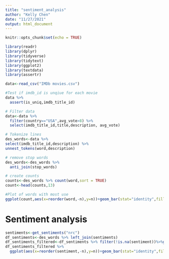 ```yaml
---
title: "sentiment_analysis"
author: "Kelly Chen"
date: "11/27/2021"
output: html_document
---
```


```r
knitr::opts_chunk$set(echo = TRUE)
```

```r
library(readr)
library(dplyr)
library(tidyverse)
library(tidytext)
library(ggplot2)
library(textdata)
library(assertr)
```

```r
data<-read_csv("IMDb movies.csv")

#Test if imdb_id is unqiue for each movie
data %>%
  assert(is_uniq,imdb_title_id)

# Filter data
data<-data %>%
  filter(country=="USA",avg_vote>8) %>%
  select(imdb_title_id,title,description, avg_vote)

```

```r

# Tokenize lines
des_words<-data %>%
select(imdb_title_id,description) %>%
unnest_tokens(word,description)

# remove stop words
des_words<-des_words %>%
  anti_join(stop_words)

# create counts
counts<-des_words %>% count(word,sort = TRUE)
count<-head(counts,13)

#Plot of words with most use
ggplot(count,aes(x=reorder(word,-n),y=n))+geom_bar(stat="identity",fill="#6495ed")+theme_light()+theme(axis.text.x =element_text(angle=60,hjust=1))+labs(title="Most Common Description words in high-rated movies",x="Words",y="Count")+theme_classic()
```

# Sentiment analysis

```r
sentiments<-get_sentiments("nrc")
df_sentiments<-des_words %>% left_join(sentiments)
df_sentiments_filtered<-df_sentiments %>% filter(!is.na(sentiment))%>%group_by(sentiment)%>%summarise(n=n())
df_sentiments_filtered %>%
  ggplot(aes(x=reorder(sentiment,-n),y=n))+geom_bar(stat="identity",fill="#6495ed")+labs(title="Top rated Movies Sentiments",x="Words",y="Count")+theme_light()+theme(axis.text.x = element_text(angle=60,hjust=1))+theme_classic()
```

